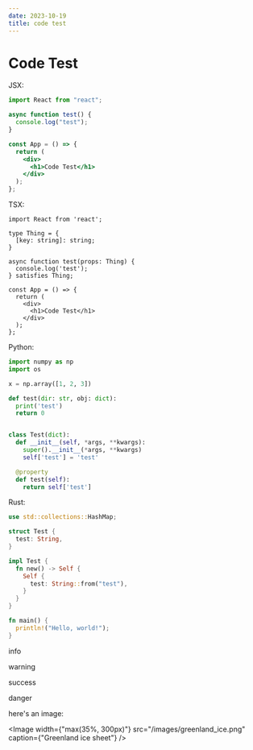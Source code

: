 ```yaml
---
date: 2023-10-19
title: code test
---
```


# Code Test

JSX:

```jsx
import React from "react";

async function test() {
  console.log("test");
}

const App = () => {
  return (
    <div>
      <h1>Code Test</h1>
    </div>
  );
};
```

TSX:

```tsx
import React from 'react';

type Thing = {
  [key: string]: string;
}

async function test(props: Thing) {
  console.log('test');
} satisfies Thing;

const App = () => {
  return (
    <div>
      <h1>Code Test</h1>
    </div>
  );
};
```

Python:

```python
import numpy as np
import os

x = np.array([1, 2, 3])

def test(dir: str, obj: dict):
  print('test')
  return 0


class Test(dict):
  def __init__(self, *args, **kwargs):
    super().__init__(*args, **kwargs)
    self['test'] = 'test'

  @property
  def test(self):
    return self['test']
```

Rust:

```rust
use std::collections::HashMap;

struct Test {
  test: String,
}

impl Test {
  fn new() -> Self {
    Self {
      test: String::from("test"),
    }
  }
}

fn main() {
  println!("Hello, world!");
}
```

<Note type="info">info</Note>

<Note type="warning">warning</Note>

<Note type="success">success</Note>

<Note type="danger">danger</Note>

here's an image:

<Image width={"max(35%, 300px)"} src="/images/greenland_ice.png" caption={"Greenland ice sheet"} />

